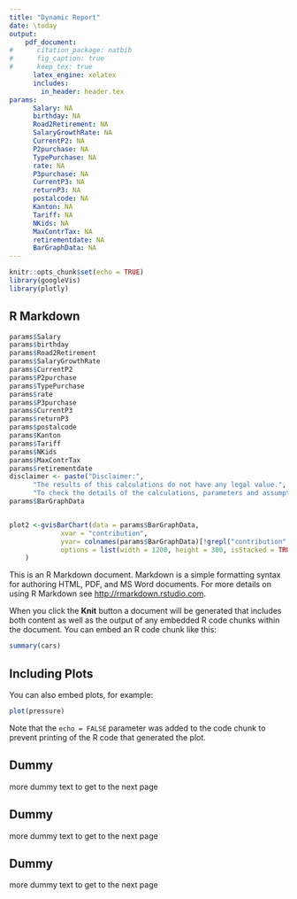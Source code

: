 ```yaml
---
title: "Dynamic Report"
date: \today
output: 
    pdf_document:
#      citation_package: natbib
#      fig_caption: true
#      keep_tex: true
      latex_engine: xelatex
      includes:
        in_header: header.tex
params:
      Salary: NA
      birthday: NA
      Road2Retirement: NA
      SalaryGrowthRate: NA
      CurrentP2: NA
      P2purchase: NA
      TypePurchase: NA
      rate: NA
      P3purchase: NA
      CurrentP3: NA
      returnP3: NA
      postalcode: NA
      Kanton: NA
      Tariff: NA
      NKids: NA
      MaxContrTax: NA
      retirementdate: NA
      BarGraphData: NA
---
```


```r
knitr::opts_chunk$set(echo = TRUE)
library(googleVis)
library(plotly)
```


## R Markdown

```r
params$Salary
params$birthday
params$Road2Retirement
params$SalaryGrowthRate
params$CurrentP2
params$P2purchase
params$TypePurchase
params$rate
params$P3purchase
params$CurrentP3
params$returnP3
params$postalcode
params$Kanton
params$Tariff
params$NKids
params$MaxContrTax
params$retirementdate
disclaimer <- paste("Disclaimer:",
      "The results of this calculations do not have any legal value.",
      "To check the details of the calculations, parameters and assumptions, please, download the report.",sep="\n")
params$BarGraphData


plot2 <-gvisBarChart(data = params$BarGraphData,
             xvar = "contribution",
             yvar= colnames(params$BarGraphData)[!grepl("contribution", colnames(params$BarGraphData))],
             options = list(width = 1200, height = 300, isStacked = TRUE, vAxes = "[{minValue:0}]", legend = "none")
    )


```

<!-- \includegraphics[width=2in]{data/plot2.png} -->

This is an R Markdown document. Markdown is a simple formatting syntax for authoring HTML, PDF, and MS Word documents. For more details on using R Markdown see <http://rmarkdown.rstudio.com>.

When you click the **Knit** button a document will be generated that includes both content as well as the output of any embedded R code chunks within the document. You can embed an R code chunk like this:

```r
summary(cars)
```

## Including Plots

You can also embed plots, for example:

```r
plot(pressure)
```

Note that the `echo = FALSE` parameter was added to the code chunk to prevent printing of the R code that generated the plot.

## Dummy

more dummy text to get to the next page

## Dummy

more dummy text to get to the next page

## Dummy

more dummy text to get to the next page


